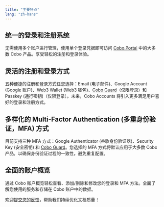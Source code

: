 ```yaml
---
title: "主要特点"
lang: "zh-hans"
---
```

## 统一的登录和注册系统
无需使用多个账户进行管理，使用单个登录凭据即可访问 [Cobo Portal](/cn/portal/introduction) 中的大多数 Cobo 产品。享受轻松的注册和登录体验。

## 灵活的注册和登录方式
五种便捷的注册和登录方式任您选择：Email (电子邮件)、Google Account (Google 账户)、Web3 Wallet (Web3 钱包)、[Cobo Guard](/cn/guard/introduction)（仅限登录）和 Passkey (通行密钥)（仅限登录）。未来，Cobo Accounts 将引入更多满足用户喜好的登录和注册方式。

## 多样化的 Multi-Factor Authentication (多重身份验证，MFA) 方式
目前支持三种 MFA 方式：Google Authenticator (谷歌身份验证器)、Security Key (安全密钥) 和 [Cobo Guard](/cn/guard/introduction)。您选择的 MFA 方式将默认应用于大多数 Cobo 产品，以确保身份验证过程的一致性，避免重复配置。

## 全面的账户概览
通过 Cobo 账户概览轻松查看、添加/删除和修改您的登录和 MFA 方法。全面了解您使用的服务和存储在 Cobo 账户中的数据。

<Tip>欢迎[提交您的反馈](https://forms.zohopublic.com/cobo/form/DocumentFeedbackForm/formperma/QvLOhxJv1_JMsJ-1dleZ8Itb_7rzN-LtgvsDdxosoVI?referrername=manuals)，帮助我们持续优化文档质量！</Tip>
